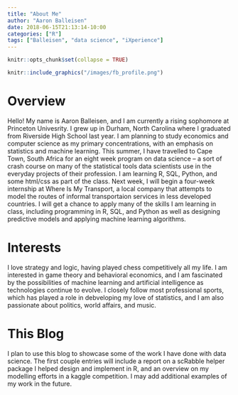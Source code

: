 ```yaml
---
title: "About Me"
author: "Aaron Balleisen"
date: 2018-06-15T21:13:14-10:00
categories: ["R"]
tags: ["Balleisen", "data science", "iXperience"]
---
```


```r
knitr::opts_chunk$set(collapse = TRUE)
```

```r
knitr::include_graphics("/images/fb_profile.png")
```

# Overview

Hello! My name is Aaron Balleisen, and I am currently a rising sophomore at Princeton Univesrity. I grew up in Durham, North Carolina where I graduated from Riverside High School last year. I am planning to study economics and computer science as my primary concentrations, with an emphasis on statistics and machine learning. This summer, I have travelled to Cape Town, South Africa for an eight week program on data science -- a sort of crash course on many of the statistical tools data scientists use in the everyday projects of their profession. I am learning R, SQL, Python, and some html/css as part of the class. Next week, I will begin a four-week internship at Where Is My Transport, a local company that attempts to model the routes of informal transportaion services in less developed countries. I will get a chance to apply many of the skills I am learning in class, including programming in R, SQL, and Python as well as designing predictive models and applying machine learning algorithms.

# Interests

I love strategy and logic, having played chess competitively all my life. I am interested in game theory and behavioral economics, and I am fascinated by the possibilities of machine learning and artificial intelligence as technologies continue to evolve. I closely follow most professional sports, which has played a role in debveloping my love of statistics, and I am also passionate about politics, world affairs, and music.

# This Blog

I plan to use this blog to showcase some of the work I have done with data science. The first couple entries will include a report on a scRabble helper package I helped design and implement in R, and an overview on my modelling efforts in a kaggle competition. I may add additional examples of my work in the future.

